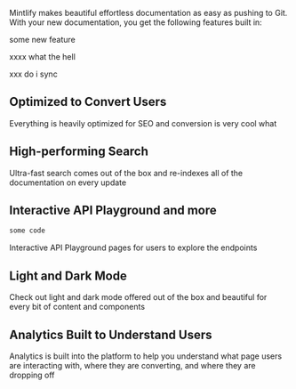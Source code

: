 Mintlify makes beautiful effortless documentation as easy as pushing to Git. With your new documentation, you get the following features built in:

some new feature

xxxx what the hell

xxx do i sync

## Optimized to Convert Users

Everything is heavily optimized for SEO and conversion is very cool what

## High-performing Search

Ultra-fast search comes out of the box and re-indexes all of the documentation on every update

## Interactive API Playground and more

```js
some code
```

Interactive API Playground pages for users to explore the endpoints

## Light and Dark Mode

Check out light and dark mode offered out of the box and beautiful for every bit of content and components

## Analytics Built to Understand Users

Analytics is built into the platform to help you understand what page users are interacting with, where they are converting, and where they are dropping off